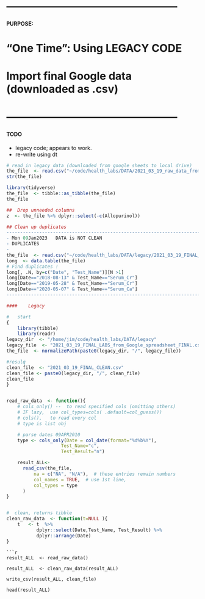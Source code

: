 #
# ------------------------------------------------
####	PURPOSE:
#     "One Time":  Using LEGACY CODE
# 	  Import final Google data (downloaded as .csv) 
# ------------------------------------------------


#### TODO
-	legacy code; appears to work.
- re-write using  dt

```r

# read in legacy data (downloaded from google sheets to local drive)
the_file  <- read.csv("~/code/health_labs/DATA/2021_03_19_raw_data_from_google.csv")
str(the_file)

library(tidyverse)
the_file  <- tibble::as_tibble(the_file)
the_file

##  Drop unneeded columns
z  <- the_file %>% dplyr::select(-c(Allopurinol))

## Clean up duplicates
----------------------------------------------------------------------------------
- Mon 09Jan2023   DATA is NOT CLEAN
- DUPLICATES
-
the_file  <- read.csv("~/code/health_labs/DATA/legacy/2021_03_19_FINAL_CLEAN.csv")
long  <- data.table(the_file)
# Find duplicates !
long[, .N, by=c("Date", "Test_Name")][N >1]
long[Date=="2018-08-13" & Test_Name=="Serum_Cr"]
long[Date=="2019-05-28" & Test_Name=="Serum_Cr"]
long[Date=="2020-05-07" & Test_Name=="Serum_Ca"]
----------------------------------------------------------------------------------

####	Legacy

#	start
{
	library(tibble)
	library(readr)
legacy_dir  <- "/home/jim/code/health_labs/DATA/legacy"
legacy_file  <- "2021_03_19_FINAL_LABS_from_Google_spreadsheet_FINAL.csv"
the_file  <- normalizePath(paste0(legacy_dir, "/", legacy_file))

#resulq 
clean_file  <- "2021_03_19_FINAL_CLEAN.csv"
clean_file <- paste0(legacy_dir, "/", clean_file)
clean_file
}


read_raw_data  <- function(){
    # cols_only() --  to read specified cols (omitting others)
    # IF lazy,  use col_types=cols( .default=col_guess())
    # cols(),   to read every col
    # type is list obj

    # parse dates 09APR2010
    type <- cols_only(Date = col_date(format="%d%b%Y"),   
                    Test_Name="c",
                    Test_Result="n")  

    result_ALL<-
      read_csv(the_file,
          na = c("NA", "N/A"),  # these entries remain numbers
          col_names = TRUE,  # use 1st line,
          col_types = type
      )   
}


#  clean, returns tibble
clean_raw_data  <- function(t=NULL ){
    t   <- t  %>% 
           dplyr::select(Date,Test_Name, Test_Result) %>% 
           dplyr::arrange(Date)
}

```


```
```r
result_ALL  <- read_raw_data()

result_ALL  <- clean_raw_data(result_ALL)

write_csv(result_ALL, clean_file)

head(result_ALL)
```



